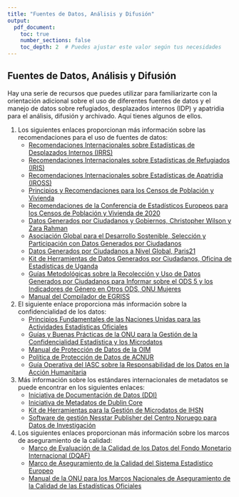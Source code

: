 ```yaml
---
title: "Fuentes de Datos, Análisis y Difusión"
output:
  pdf_document:
    toc: true
    number_sections: false
    toc_depth: 2  # Puedes ajustar este valor según tus necesidades
---
```

## Fuentes de Datos, Análisis y Difusión

Hay una serie de recursos que puedes utilizar para familiarizarte con la orientación adicional sobre el uso de diferentes fuentes de datos y el manejo de datos sobre refugiados, desplazados internos (IDP) y apatridia para el análisis, difusión y archivado. Aquí tienes algunos de ellos.

1. Los siguientes enlaces proporcionan más información sobre las recomendaciones para el uso de fuentes de datos:
   - [Recomendaciones Internacionales sobre Estadísticas de Desplazados Internos (IRRS)](https://egrisstats.org/recommendations/international-recommendations-on-idp-statistics-iris/)
   - [Recomendaciones Internacionales sobre Estadísticas de Refugiados (IRIS)](https://egrisstats.org/recommendations/international-recommendations-on-refugee-statistics-irrs/)
   - [Recomendaciones Internacionales sobre Estadísticas de Apatridia (IROSS)](https://egrisstats.org/recommendations/international-recommendations-on-statelessness-statistics-iross/)
   - [Principios y Recomendaciones para los Censos de Población y Vivienda](https://unstats.un.org/unsd/demographic-social/Standards-and-Methods/files/Principles_and_Recommendations/Population-and-Housing-Censuses/Series_M67rev3-E.pdf)
   - [Recomendaciones de la Conferencia de Estadísticos Europeos para los Censos de Población y Vivienda de 2020](https://www.unece.org/fileadmin/DAM/stats/publications/2015/ECECES41_EN.pdf)
   - [Datos Generados por Ciudadanos y Gobiernos, Christopher Wilson y Zara Rahman](http://civicus.org/images/citizen-generated%20data%20and%20governments.pdf)
   - [Asociación Global para el Desarrollo Sostenible, Selección y Participación con Datos Generados por Ciudadanos](https://www.data4sdgs.org/resources/choosing-and-engaging-citizen-generated-data-guide)
   - [Datos Generados por Ciudadanos a Nivel Global, Paris21](https://paris21.org/sites/default/files/2021-02/CGD_FINAL_reduced.pdf)
   - [Kit de Herramientas de Datos Generados por Ciudadanos, Oficina de Estadísticas de Uganda](https://africa.unwomen.org/en/digital-library/publications/2021/12/citizen-generated-data-toolkit)
   - [Guías Metodológicas sobre la Recolección y Uso de Datos Generados por Ciudadanos para Informar sobre el ODS 5 y los Indicadores de Género en Otros ODS, ONU Mujeres](https://data.unwomen.org/sites/default/files/documents/Publications/CGD-Methodological-guidelines_March-2020.pdf)
   - [Manual del Compilador de EGRISS](https://egrisstats.org/activities/compilers-manual/)

2. El siguiente enlace proporciona más información sobre la confidencialidad de los datos:
   - [Principios Fundamentales de las Naciones Unidas para las Actividades Estadísticas Oficiales](https://unstats.un.org/unsd/dnss/gp/fundprinciples.aspx)
   - [Guías y Buenas Prácticas de la ONU para la Gestión de la Confidencialidad Estadística y los Microdatos](https://www.unece.org/fileadmin/DAM/stats/publications/Managing.statistical.confidentiality.and.microdata.access.pdf)
   - [Manual de Protección de Datos de la OIM](https://publications.iom.int/fr/books/iom-data-protection-manual)
   - [Política de Protección de Datos de ACNUR](https://data2.unhcr.org/en/documents/details/44570)
   - [Guía Operativa del IASC sobre la Responsabilidad de los Datos en la Acción Humanitaria](https://interagencystandingcommittee.org/operational-response/iasc-operational-guidance-data-responsibility-humanitarian-action)

3. Más información sobre los estándares internacionales de metadatos se puede encontrar en los siguientes enlaces:
   - [Iniciativa de Documentación de Datos (DDI)](https://ddialliance.org/)
   - [Iniciativa de Metadatos de Dublin Core](https://www.dublincore.org/specifications/dublin-core/dcmi-terms/)
   - [Kit de Herramientas para la Gestión de Microdatos de IHSN](http://www.ihsn.org/documentation)
   - [Software de gestión Nesstar Publisher del Centro Noruego para Datos de Investigación](http://www.ihsn.org/software/ddi-metadata-editor)

4. Los siguientes enlaces proporcionan más información sobre los marcos de aseguramiento de la calidad:
   - [Marco de Evaluación de la Calidad de los Datos del Fondo Monetario Internacional (DQAF)](https://dsbb.imf.org/content/pdfs/dqrs_Genframework.pdf)
   - [Marco de Aseguramiento de la Calidad del Sistema Estadístico Europeo](https://ec.europa.eu/eurostat/documents/64157/4392716/ESS-QAF-V1-2final.pdf/bbf5970c-1adf-46c8-afc3-58ce177a0646)
   - [Manual de la ONU para los Marcos Nacionales de Aseguramiento de la Calidad de las Estadísticas Oficiales](https://unstats.un.org/unsd/methodology/dataquality/references/1902216-UNNQAFManual-WEB.pdf)